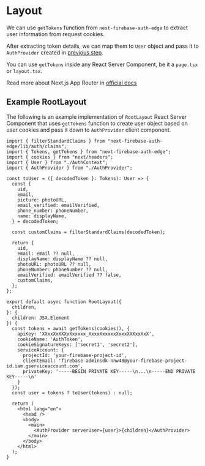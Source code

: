 # Layout

We can use `getTokens` function from `next-firebase-auth-edge` to extract user information from request cookies.

After extracting token details, we can map them to `User` object and pass it to `AuthProvider` created in [previous step](/docs/getting-started/auth-provider).

You can use `getTokens` inside any React Server Component, be it a `page.tsx` or `layout.tsx`.

Read more about Next.js App Router in [official docs](https://nextjs.org/docs/app)

## Example RootLayout

The following is an example implementation of `RootLayout` React Server Component that uses `getTokens` function to create user object based on user cookies and pass it down to `AuthProvider` client component.

```tsx filename="app/layout.tsx"
import { filterStandardClaims } from "next-firebase-auth-edge/lib/auth/claims";
import { Tokens, getTokens } from "next-firebase-auth-edge";
import { cookies } from "next/headers";
import { User } from "./AuthContext";
import { AuthProvider } from "./AuthProvider";

const toUser = ({ decodedToken }: Tokens): User => {
  const {
    uid,
    email,
    picture: photoURL,
    email_verified: emailVerified,
    phone_number: phoneNumber,
    name: displayName,
  } = decodedToken;

  const customClaims = filterStandardClaims(decodedToken);

  return {
    uid,
    email: email ?? null,
    displayName: displayName ?? null,
    photoURL: photoURL ?? null,
    phoneNumber: phoneNumber ?? null,
    emailVerified: emailVerified ?? false,
    customClaims,
  };
};

export default async function RootLayout({
  children,
}: {
  children: JSX.Element
}) {
  const tokens = await getTokens(cookies(), {
    apiKey: 'XXxxXxXXXxXxxxxx_XxxxXxxxxxXxxxXXXxxXxX',
    cookieName: 'AuthToken',
    cookieSignatureKeys: ['secret1', 'secret2'],
    serviceAccount: {
      projectId: 'your-firebase-project-id',
      clientEmail: 'firebase-adminsdk-nnw48@your-firebase-project-id.iam.gserviceaccount.com',
      privateKey: '-----BEGIN PRIVATE KEY-----\n...\n-----END PRIVATE KEY-----\n'
    }
  });
  const user = tokens ? toUser(tokens) : null;

  return (
    <html lang="en">
      <head />
      <body>
        <main>
          <AuthProvider serverUser={user}>{children}</AuthProvider>
        </main>
      </body>
    </html>
  );
}
```
